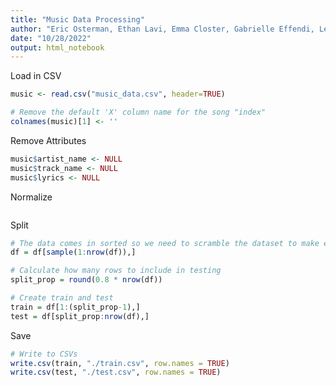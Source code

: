 ---
title: "Music Data Processing"
author: "Eric Osterman, Ethan Lavi, Emma Closter, Gabrielle Effendi, Lester Huang"
date: "10/28/2022"
output: html_notebook
---

Load in CSV
```{r}
music <- read.csv("music_data.csv", header=TRUE)

# Remove the default 'X' column name for the song "index"
colnames(music)[1] <- ''
```

Remove Attributes
```{r}
music$artist_name <- NULL
music$track_name <- NULL
music$lyrics <- NULL
```

Normalize
```{r}
```

Split
```{r}
# The data comes in sorted so we need to scramble the dataset to make effective and balanced splits
df = df[sample(1:nrow(df)),]

# Calculate how many rows to include in testing
split_prop = round(0.8 * nrow(df))

# Create train and test
train = df[1:(split_prop-1),]
test = df[split_prop:nrow(df),]
```

Save
```{r}
# Write to CSVs
write.csv(train, "./train.csv", row.names = TRUE)
write.csv(test, "./test.csv", row.names = TRUE)
```

